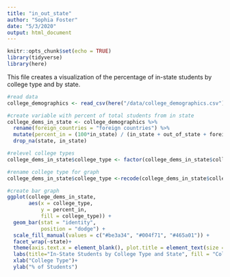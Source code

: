 ```yaml
---
title: "in_out_state"
author: "Sophia Foster"
date: "5/3/2020"
output: html_document
---
```


```r
knitr::opts_chunk$set(echo = TRUE)
library(tidyverse)
library(here)
```

This file creates a visualization of the percentage of in-state students by college type and by state.

```r
#read data
college_demographics <- read_csv(here("/data/college_demographics.csv"))
```

```r
#create variable with percent of total students from in state
college_dems_in_state <- college_demographics %>%
  rename(foreign_countries = "foreign countries") %>%
  mutate(percent_in = (100*in_state) / (in_state + out_of_state + foreign_countries + unknown_residence))%>%
  drop_na(state, in_state)

#relevel college types
college_dems_in_state$college_type <- factor(college_dems_in_state$college_type, levels = c("Public, 2-year", "Public, 4-year or above", "Private not-for-profit, 4-year or above"))

#rename college type for graph
college_dems_in_state$college_type <-recode(college_dems_in_state$college_type, "Private not-for-profit, 4-year or above" = "Private, 4-Year or above")
```

```r
#create bar graph
ggplot(college_dems_in_state, 
       aes(x = college_type, 
           y = percent_in,
           fill = college_type)) + 
  geom_bar(stat = "identity", 
           position = "dodge") +
  scale_fill_manual(values = c("#be3a34", "#004f71", "#465a01")) +
  facet_wrap(~state)+
  theme(axis.text.x = element_blank(), plot.title = element_text(size = 24), axis.title=element_text(size=18), legend.text=element_text(size=16), legend.title=element_text(size=18))+
  labs(title="In-State Students by College Type and State", fill = "College Type")+
  xlab("College Type")+
  ylab("% of Students")

```

